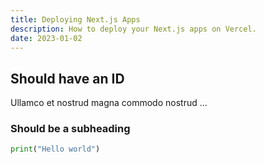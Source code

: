 ```yaml
---
title: Deploying Next.js Apps
description: How to deploy your Next.js apps on Vercel.
date: 2023-01-02
---
```


## Should have an ID

Ullamco et nostrud magna commodo nostrud ...

### Should be a subheading

```python
print("Hello world")
```
